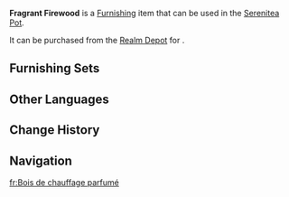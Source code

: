 {{Furnishing Infobox
|id             = 372352
|image          = Item Fragrant Firewood.png
|category       = Landform
|subcategory    = Tree
|quality        = 3
|adeptal_energy = 20
|load           = 150
|reduced_load   = 150
|description    = In Natlan, trees tend not to be named for their appearance, but according to the ways in which their wood is normally used.<br>Fire plays an immensely significant role in Natlan's society, serving not only as a basic light source, but also as a spiritual symbol of profound import. Maintaining an indoor flame has become a daily necessity, requiring fuel that is readily available, safe to burn, and produces minimal smoke for an easier cleanup. Low-lying, yellow-crowned shrubs, widespread across Natlan, fit this role perfectly. Their relatively dry trunks ignite easily and emit a subtle fragrance with natural aromatherapeutic effects when burned, earning them the nickname "Fragrant Firewood."
|mention        = <!--Character 1;Character2 -->
|interaction    = 
|blueprint      = 
|source1        = [[Realm Depot]]
}}
'''Fragrant Firewood''' is a [[Furnishing]] item that can be used in the [[Serenitea Pot]].

It can be purchased from the [[Realm Depot]] for {{Item|Realm Currency|30|x=80}}.

==Furnishing Sets==
{{Craft Usage}}

==Other Languages==
{{Other Languages
|en       = Fragrant Firewood
|zhs      = 「余香的薪柴」
|zhs_rm   = 
|zht      = 「餘香的薪柴」
|zht_rm   = 
|zh_tl    = 
|ja       = 「余香の薪」
|ja_rm    = "Yokou no Maki"
|ja_tl    = "Fragrant Firewood"
|ko       = 「장작의 잔향」
|ko_tl    = 
|es       = Leña aromatizante
|es_tl    = Aromatic Firewood
|fr       = Bois de chauffage parfumé
|fr_tl    = Fragrant Firewood
|ru       = Ароматные дрова
|ru_tl    = 
|th       = "ฟืนที่มีกลิ่นหอมหลงเหลือ"
|th_rm    = 
|th_tl    = 
|vi       = Củi Thơm
|vi_tl    = 
|de       = „Duftendes Brennholz“
|de_tl    = "Fragrant Firewood"
|id       = Kayu Bakar Semerbak
|id_tl    = Fragrant Firewood
|pt       = Lenha Fragrante
|pt_tl    = 
|tr       = Hoş Kokulu Yakacak Odun
|tr_tl    = 
|it       = Legna profumata
|it_tl    = 
}}

==Change History==
{{Change History|5.3}}

==Navigation==
{{Furnishing Navbox|exterior}}

[[fr:Bois de chauffage parfumé]]